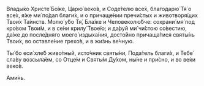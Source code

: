 Влады́ко Христе́ Бо́же, Царю́ веко́в, и Соде́телю все́х, благодарю́ Тя́ о все́х, я́же ми́ по́дал благи́х, и о причаще́нии пречи́стых и животворя́щих Твои́х Та́инств. Молю́ у́бо Тя́, Бла́же и Человеколю́бче: сохрани́ мя́ под кро́вом Твои́м, и в се́ни крилу́ Твое́ю; и да́руй ми́ чи́стою со́вестию, да́же до после́дняго моего́ издыха́ния, досто́йно причаща́тися святы́нь Твои́х, во оставле́ние грехо́в, и в жи́знь ве́чную.

Ты́ бо еси́ хле́б живо́тный, исто́чник святы́ни, Пода́тель благи́х, и Тебе́ сла́ву возсыла́ем, со Отце́м и Святы́м Ду́хом, ны́не и при́сно, и во ве́ки веко́в. 

Ами́нь.

